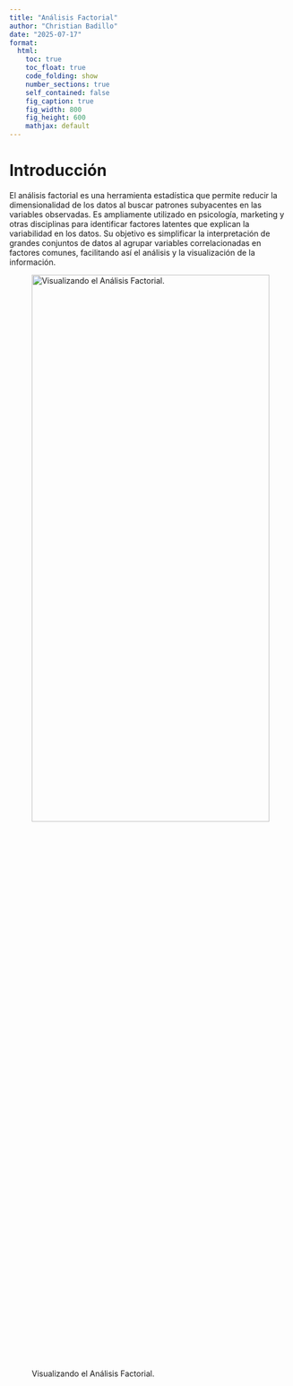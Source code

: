 ```yaml
---
title: "Análisis Factorial"
author: "Christian Badillo"
date: "2025-07-17"
format: 
  html: 
    toc: true
    toc_float: true
    code_folding: show
    number_sections: true
    self_contained: false
    fig_caption: true
    fig_width: 800
    fig_height: 600
    mathjax: default
---
```


# Introducción

El análisis factorial es una herramienta estadística que permite reducir la dimensionalidad de los datos al buscar patrones subyacentes en las variables observadas. Es ampliamente utilizado en psicología, marketing y otras disciplinas para identificar factores latentes que explican la variabilidad en los datos. Su objetivo es simplificar la interpretación de grandes conjuntos de datos al agrupar variables correlacionadas en factores comunes, facilitando así el análisis y la visualización de la información.



![Visualizando el Análisis Factorial.](/img/img-posts/Factorial_Analysis/animacion_espacio_factorial.gif){#fig-factoranalysis width=100% height=50%}
